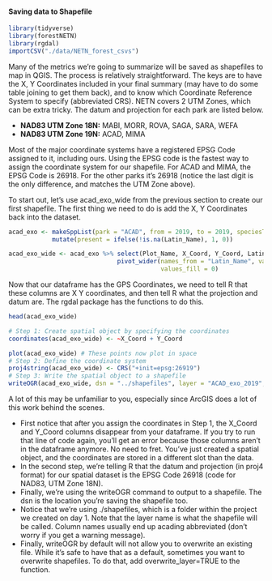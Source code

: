 #### Saving data to Shapefile
```r
library(tidyverse)
library(forestNETN)
library(rgdal)
importCSV("./data/NETN_forest_csvs")
```


Many of the metrics we're going to summarize will be saved as shapefiles to map in QGIS. The process is relatively straightforward. The keys are to have the X, Y Coordinates included in your final summary (may have to do some table joining to get them back), and to know which Coordinate Reference System to specify (abbreviated CRS). NETN covers 2 UTM Zones, which can be extra tricky. The datum and projection for each park are listed below. 

<ul>
<li><b>NAD83 UTM Zone 18N:</b> MABI, MORR, ROVA, SAGA, SARA, WEFA</li>
<li><b>NAD83 UTM Zone 19N:</b> ACAD, MIMA</li>
</ul>

Most of the major coordinate systems have a registered EPSG Code assigned to it, including ours. Using the EPSG code is the fastest way to assign the coordinate system for our shapefile. For ACAD and MIMA, the EPSG Code is 26918. For the other parks it's 26918 (notice the last digit is the only difference, and matches the UTM Zone above). 

To start out, let's use acad_exo_wide from the previous section to create our first shapefile. The first thing we need to do is add the X, Y Coordinates back into the dataset. 

```r

acad_exo <- makeSppList(park = "ACAD", from = 2019, to = 2019, speciesType = 'exotic') %>% 
            mutate(present = ifelse(!is.na(Latin_Name), 1, 0))

acad_exo_wide <- acad_exo %>% select(Plot_Name, X_Coord, Y_Coord, Latin_Name, present) %>% 
                              pivot_wider(names_from = "Latin_Name", values_from = "present", 
                                          values_fill = 0)
```

Now that our dataframe has the GPS Coordinates, we need to tell R that these columns are X Y coordinates, and then tell R what the projection and datum are. The rgdal package has the functions to do this.

```r
head(acad_exo_wide)

# Step 1: Create spatial object by specifying the coordinates
coordinates(acad_exo_wide) <- ~X_Coord + Y_Coord

plot(acad_exo_wide) # These points now plot in space
# Step 2: Define the coordinate system 
proj4string(acad_exo_wide) <- CRS("+init=epsg:26919")
# Step 3: Write the spatial object to a shapefile
writeOGR(acad_exo_wide, dsn = "../shapefiles", layer = "ACAD_exo_2019", driver = "ESRI Shapefile")
```
A lot of this may be unfamiliar to you, especially since ArcGIS does a lot of this work behind the scenes. 
<ul><li>First notice that after you assign the coordinates in Step 1, the X_Coord and Y_Coord columns disappear from your dataframe. If you try to run that line of code again, you'll get an error because those columns aren't in the dataframe anymore. No need to fret. You've just created a spatial object, and the coordinates are stored in a different slot than the data. </li>
<li>In the second step, we're telling R that the datum and projection (in proj4 format) for our spatial dataset is the EPSG Code 26918 (code for NAD83, UTM Zone 18N).</li> 
<li>Finally, we're using the writeOGR command to output to a shapefile. The dsn is the location you're saving the shapefile too.</li>
<li>Notice that we're using ./shapefiles, which is a folder within the project we created on day 1. Note that the layer name is what the shapefile will be called. Column names usually end up acading abbreviated (don't worry if you get a warning message). </li>
<li>Finally, writeOGR by default will not allow you to overwrite an existing file. While it's safe to have that as a default, sometimes you want to overwrite shapefiles. To do that, add overwrite_layer=TRUE to the function.</li></ul>
